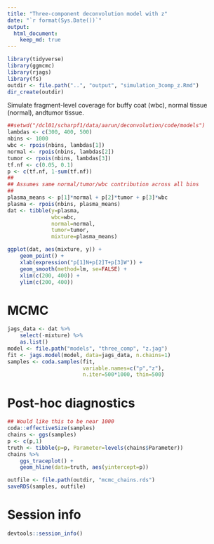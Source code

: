 ```yaml
---
title: "Three-component deconvolution model with z"
date: "`r format(Sys.Date())`"
output:	
  html_document:
    keep_md: true
---
```



```r
library(tidyverse)
library(ggmcmc)
library(rjags)
library(fs)
outdir <- file.path("..", "output", "simulation_3comp_z.Rmd")
dir_create(outdir)
```

Simulate fragment-level coverage for buffy coat (wbc), normal tissue (normal), andtumor tissue.

```r
##setwd("/dcl01/scharpf1/data/aarun/deconvolution/code/models")
lambdas <- c(300, 400, 500)
nbins <- 1000
wbc <- rpois(nbins, lambdas[1])
normal <- rpois(nbins, lambdas[2])
tumor <- rpois(nbins, lambdas[3])
tf.nf <- c(0.05, 0.1)
p <- c(tf.nf, 1-sum(tf.nf))
##
## Assumes same normal/tumor/wbc contribution across all bins
##
plasma_means <- p[1]*normal + p[2]*tumor + p[3]*wbc
plasma <- rpois(nbins, plasma_means)
dat <- tibble(y=plasma,
              wbc=wbc,
              normal=normal,
              tumor=tumor,
              mixture=plasma_means)
```

```r
ggplot(dat, aes(mixture, y)) +
    geom_point() +
    xlab(expression("p[1]N+p[2]T+p[3]W")) +
    geom_smooth(method=lm, se=FALSE) +
    xlim(c(200, 400)) +
    ylim(c(200, 400))
```

# MCMC

```r
jags_data <- dat %>%
    select(-mixture) %>%
    as.list()
model <- file.path("models", "three_comp", "z.jag")
fit <- jags.model(model, data=jags_data, n.chains=1)
samples <- coda.samples(fit,
                        variable.names=c("p","z"), 
                        n.iter=500*1000, thin=500)
```

# Post-hoc diagnostics

```r
## Would like this to be near 1000
coda::effectiveSize(samples)
chains <- ggs(samples)
p <- c(p,1)
truth <- tibble(p=p, Parameter=levels(chains$Parameter))
chains %>%
    ggs_traceplot() +
    geom_hline(data=truth, aes(yintercept=p))
```

```r
outfile <- file.path(outdir, "mcmc_chains.rds")
saveRDS(samples, outfile)
```

# Session info

```r
devtools::session_info()
```
